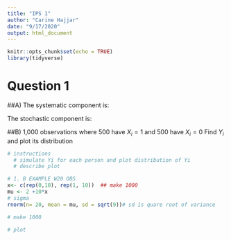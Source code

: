 ```yaml
---
title: "IPS 1"
author: "Carine Hajjar"
date: "9/17/2020"
output: html_document
---
```


```r
knitr::opts_chunk$set(echo = TRUE)
library(tidyverse)
```
# Question 1
##A)
The systematic component is: 
\begin{align*}
\mu_{i} = 2 + 10X_{i}
\end{align*}

The stochastic component is: 
\begin{align*}
\sigma^{2} = 9
\end{align*}

##B)
1,000 observations where 500 have $X_{i} = 1$ and 500 have $X_{i} = 0$
Find $Y_{i}$ and plot its distribution

```r
# instructions
  # simulate Yi for each person and plot distribution of Yi
  # describe plot 

```

```r
# 1. B EXAMPLE W20 OBS
x<- c(rep(0,10), rep(1, 10))  ## make 1000
mu <- 2 +10*x 
# sigma
rnorm(n= 20, mean = mu, sd = sqrt(9))# sd is quare root of variance

# make 1000 

# plot 



```






